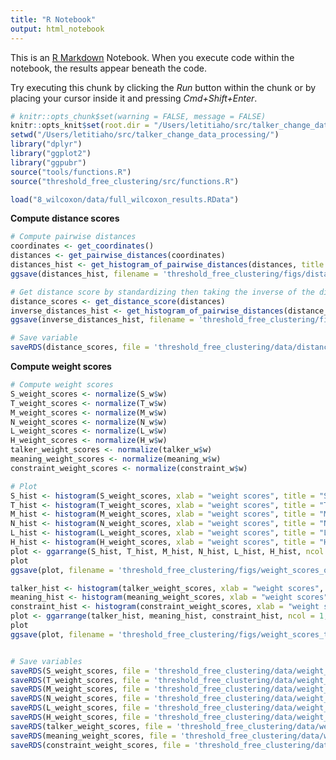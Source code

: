 ```yaml
---
title: "R Notebook"
output: html_notebook
---
```


This is an [R Markdown](http://rmarkdown.rstudio.com) Notebook. When you execute code within the notebook, the results appear beneath the code. 

Try executing this chunk by clicking the *Run* button within the chunk or by placing your cursor inside it and pressing *Cmd+Shift+Enter*. 

```r
# knitr::opts_chunk$set(warning = FALSE, message = FALSE) 
knitr::opts_knit$set(root.dir = "/Users/letitiaho/src/talker_change_data_processing/")
setwd("/Users/letitiaho/src/talker_change_data_processing/")
library("dplyr")
library("ggplot2")
library("ggpubr")
source("tools/functions.R")
source("threshold_free_clustering/src/functions.R")
```

```r
load("8_wilcoxon/data/full_wilcoxon_results.RData")
```

**Compute distance scores**

```r
# Compute pairwise distances
coordinates <- get_coordinates()
distances <- get_pairwise_distances(coordinates)
distances_hist <- get_histogram_of_pairwise_distances(distances, title = "Histogram of pairwise distances")
ggsave(distances_hist, filename = 'threshold_free_clustering/figs/distances.png', width = 8, height = 6)

# Get distance score by standardizing then taking the inverse of the distance
distance_scores <- get_distance_score(distances)
inverse_distances_hist <- get_histogram_of_pairwise_distances(distance_scores, title = "Histogram of inverse and normalized pairwise distances")
ggsave(inverse_distances_hist, filename = 'threshold_free_clustering/figs/inverse_normed_distances.png', width = 8, height = 6)

# Save variable
saveRDS(distance_scores, file = 'threshold_free_clustering/data/distance_scores/distance_scores.RDS')
```

**Compute weight scores**

```r
# Compute weight scores
S_weight_scores <- normalize(S_w$w)
T_weight_scores <- normalize(T_w$w)
M_weight_scores <- normalize(M_w$w)
N_weight_scores <- normalize(N_w$w)
L_weight_scores <- normalize(L_w$w)
H_weight_scores <- normalize(H_w$w)
talker_weight_scores <- normalize(talker_w$w)
meaning_weight_scores <- normalize(meaning_w$w)
constraint_weight_scores <- normalize(constraint_w$w)

# Plot
S_hist <- histogram(S_weight_scores, xlab = "weight scores", title = "S", xlim = c(0.5, 1.5))
T_hist <- histogram(T_weight_scores, xlab = "weight scores", title = "T", xlim = c(0.5, 1.5))
M_hist <- histogram(M_weight_scores, xlab = "weight scores", title = "M", xlim = c(0.5, 1.5))
N_hist <- histogram(N_weight_scores, xlab = "weight scores", title = "N", xlim = c(0.5, 1.5))
L_hist <- histogram(L_weight_scores, xlab = "weight scores", title = "L", xlim = c(0.5, 1.5))
H_hist <- histogram(H_weight_scores, xlab = "weight scores", title = "H", xlim = c(0.5, 1.5))
plot <- ggarrange(S_hist, T_hist, M_hist, N_hist, L_hist, H_hist, ncol = 2, nrow = 3)
plot
ggsave(plot, filename = 'threshold_free_clustering/figs/weight_scores_one_sample.png', width = 12, height = 10)

talker_hist <- histogram(talker_weight_scores, xlab = "weight scores", title = "talker", xlim = c(0.5, 1.5))
meaning_hist <- histogram(meaning_weight_scores, xlab = "weight scores", title = "meaning", xlim = c(0.5, 1.5))
constraint_hist <- histogram(constraint_weight_scores, xlab = "weight scores", title = "constraint", xlim = c(0.5, 1.5))
plot <- ggarrange(talker_hist, meaning_hist, constraint_hist, ncol = 1, nrow = 3)
plot
ggsave(plot, filename = 'threshold_free_clustering/figs/weight_scores_two_sample.png', width = 12, height = 10)


# Save variables
saveRDS(S_weight_scores, file = 'threshold_free_clustering/data/weight_scores/S.RDS')
saveRDS(T_weight_scores, file = 'threshold_free_clustering/data/weight_scores/T.RDS')
saveRDS(M_weight_scores, file = 'threshold_free_clustering/data/weight_scores/M.RDS')
saveRDS(N_weight_scores, file = 'threshold_free_clustering/data/weight_scores/N.RDS')
saveRDS(L_weight_scores, file = 'threshold_free_clustering/data/weight_scores/L.RDS')
saveRDS(H_weight_scores, file = 'threshold_free_clustering/data/weight_scores/H.RDS')
saveRDS(talker_weight_scores, file = 'threshold_free_clustering/data/weight_scores/talker.RDS')
saveRDS(meaning_weight_scores, file = 'threshold_free_clustering/data/weight_scores/meaning.RDS')
saveRDS(constraint_weight_scores, file = 'threshold_free_clustering/data/weight_scores/constraint.RDS')
```

